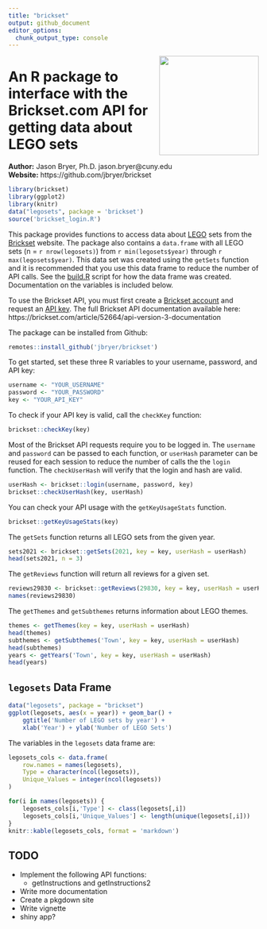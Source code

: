 ```yaml
---
title: "brickset"
output: github_document
editor_options: 
  chunk_output_type: console
---
```


<a href='https://github.com/jbryer/brickset'><img src='brickset.png' align="right" height="200" /></a>

# An R package to interface with the Brickset.com API for getting data about LEGO sets

**Author:** Jason Bryer, Ph.D. jason.bryer@cuny.edu  
**Website:** https://github.com/jbryer/brickset

```r
library(brickset)
library(ggplot2)
library(knitr)
data("legosets", package = 'brickset')
source('brickset_login.R')
```

This package provides functions to access data about [LEGO](https://lego.com) sets from the [Brickset](https://brickset.com) website. The package also contains a `data.frame` with all LEGO sets (n = `r nrow(legosets)`) from `r min(legosets$year)` through `r max(legosets$year)`. This data set was created using the `getSets` function and it is recommended that you use this data frame to reduce the number of API calls. See the [build.R](build.R) script for how the data frame was created. Documentation on the variables is included below.

To use the Brickset API, you must first create a [Brickset account](https://brickset.com/signup) and request an [API key](http://brickset.com/tools/webservices/requestkey). The full Brickset API documentation available here: https://brickset.com/article/52664/api-version-3-documentation

The package can be installed from Github:

```r
remotes::install_github('jbryer/brickset')
```

To get started, set these three R variables to your username, password, and API key:

```r
username <- "YOUR_USERNAME"
password <- "YOUR_PASSWORD"
key <- "YOUR_API_KEY"
```

To check if your API key is valid, call the `checkKey` function:

```r
brickset::checkKey(key)
```

Most of the Brickset API requests require you to be logged in. The `username` and `password` can be passed to each function, or `userHash` parameter can be reused for each session to reduce the number of calls the the `login` function. The `checkUserHash` will verify that the login and hash are valid.

```r
userHash <- brickset::login(username, password, key)
brickset::checkUserHash(key, userHash)
```

You can check your API usage with the `getKeyUsageStats` function.

```r
brickset::getKeyUsageStats(key)
```

The `getSets` function returns all LEGO sets from the given year.

```r
sets2021 <- brickset::getSets(2021, key = key, userHash = userHash)
head(sets2021, n = 3)
```

The `getReviews` function will return all reviews for a given set.

```r
reviews29830 <- brickset::getReviews(29830, key = key, userHash = userHash)
names(reviews29830)
```

The `getThemes` and `getSubthemes` returns information about LEGO themes.

```r
themes <- getThemes(key = key, userHash = userHash)
head(themes)
subthemes <- getSubthemes('Town', key = key, userHash = userHash)
head(subthemes)
years <- getYears('Town', key = key, userHash = userHash)
head(years)
```


## `legosets` Data Frame

```r
data("legosets", package = "brickset")
ggplot(legosets, aes(x = year)) + geom_bar() +
	ggtitle('Number of LEGO sets by year') +
	xlab('Year') + ylab('Number of LEGO Sets')
```

The variables in the `legosets` data frame are:

```r
legosets_cols <- data.frame(
	row.names = names(legosets),
	Type = character(ncol(legosets)),
	Unique_Values = integer(ncol(legosets))
)

for(i in names(legosets)) {
	legosets_cols[i,'Type'] <- class(legosets[,i])
	legosets_cols[i,'Unique_Values'] <- length(unique(legosets[,i]))
}
knitr::kable(legosets_cols, format = 'markdown')
```

## TODO

* Implement the following API functions:
	* getInstructions and getInstructions2
* Write more documentation
* Create a pkgdown site
* Write vignette
* shiny app?

